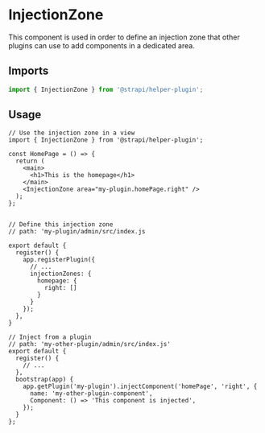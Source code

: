 
<Meta title="components/InjectionZone" />

# InjectionZone

This component is used in order to define an injection zone that other plugins can use to add components in a dedicated area.

## Imports

```js
import { InjectionZone } from '@strapi/helper-plugin';
```

## Usage

```
// Use the injection zone in a view
import { InjectionZone } from '@strapi/helper-plugin';

const HomePage = () => {
  return (
    <main>
      <h1>This is the homepage</h1>
    </main>
    <InjectionZone area="my-plugin.homePage.right" />
  );
};


// Define this injection zone
// path: 'my-plugin/admin/src/index.js

export default {
  register() {
    app.registerPlugin({
      // ...
      injectionZones: {
        homepage: {
          right: []
        }
      }
    });
  },
}

// Inject from a plugin
// path: 'my-other-plugin/admin/src/index.js'
export default {
  register() {
    // ...
  },
  bootstrap(app) {
    app.getPlugin('my-plugin').injectComponent('homePage', 'right', {
      name: 'my-other-plugin-component',
      Component: () => 'This component is injected',
    });
  }
};
```
